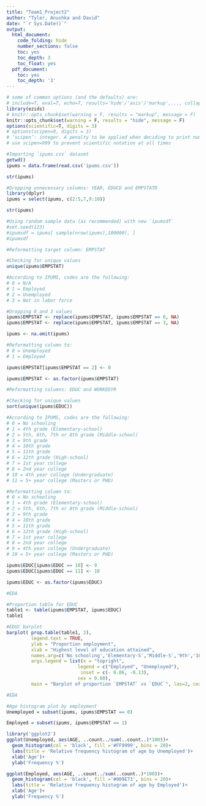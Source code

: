 ```yaml
---
title: "Team1_Project2"
author: "Tyler, Anushka and David"
date: "`r Sys.Date()`"
output:
  html_document:
    code_folding: hide
    number_sections: false
    toc: yes
    toc_depth: 3
    toc_float: yes
  pdf_document:
    toc: yes
    toc_depth: '3'
---
```


```r
# some of common options (and the defaults) are: 
# include=T, eval=T, echo=T, results='hide'/'asis'/'markup',..., collapse=F, warning=T, message=T, error=T, cache=T, fig.width=6, fig.height=4, fig.dim=c(6,4) #inches, fig.align='left'/'center','right', 
library(ezids)
# knitr::opts_chunk$set(warning = F, results = "markup", message = F)
knitr::opts_chunk$set(warning = F, results = "hide", message = F)
options(scientific=T, digits = 3) 
# options(scipen=9, digits = 3) 
# ‘scipen’: integer. A penalty to be applied when deciding to print numeric values in fixed or exponential notation.  Positive values bias towards fixed and negative towards scientific notation: fixed notation will be preferred unless it is more than ‘scipen’ digits wider.
# use scipen=999 to prevent scientific notation at all times
```

```r
#Importing `ipums.csv` dataset
getwd()
ipums = data.frame(read.csv('ipums.csv'))

str(ipums)

#Dropping unnecessary columns: YEAR, EDUCD and EMPSTATD
library(dplyr)
ipums = select(ipums, c(2:5,7,9:10))

str(ipums)

#Using random sample data (as recommended) with new `ipumsdf`
#set.seed(123)
#ipumsdf = ipums[ sample(nrow(ipums),100000), ]
#ipumsdf
```


```r
#Reformatting target column: EMPSTAT

#Checking for unique values
unique(ipums$EMPSTAT)

#According to IPUMS, codes are the following:
# 0 = N/A
# 1 = Employed
# 2 = Unemployed
# 3 = Not in labor force

#Dropping 0 and 3 values
ipums$EMPSTAT <- replace(ipums$EMPSTAT, ipums$EMPSTAT == 0, NA)
ipums$EMPSTAT <- replace(ipums$EMPSTAT, ipums$EMPSTAT == 3, NA)

ipums <- na.omit(ipums)

#Reformatting column to:
# 0 = Unemployed
# 1 = Employed

ipums$EMPSTAT[ipums$EMPSTAT == 2] <- 0

ipums$EMPSTAT <- as.factor(ipums$EMPSTAT)
```

```r
#Reformatting columns: EDUC and WORKEDYR

#Checking for unique values
sort(unique(ipums$EDUC))

#According to IPUMS, codes are the following:
# 0 = No schooling
# 1 = 4th grade (Elementary-school)
# 2 = 5th, 6th, 7th or 8th grade (Middle-school)
# 3 = 9th grade
# 4 = 10th grade
# 5 = 11th grade 
# 6 = 12th grade (High-school)
# 7 = 1st year college
# 8 = 2nd year college
# 10 = 4th year college (Undergraduate)
# 11 = 5+ year college (Masters or PHD)

#Reformatting column to:
# 0 = No schooling
# 1 = 4th grade (Elementary-school)
# 2 = 5th, 6th, 7th or 8th grade (Middle-school)
# 3 = 9th grade
# 4 = 10th grade
# 5 = 11th grade 
# 6 = 12th grade (High-school)
# 7 = 1st year college
# 8 = 2nd year college
# 9 = 4th year college (Undergraduate)
# 10 = 5+ year college (Masters or PHD)

ipums$EDUC[ipums$EDUC == 10] <- 9
ipums$EDUC[ipums$EDUC == 11] <- 10

ipums$EDUC <- as.factor(ipums$EDUC)
```

```r
#EDA 

#Proportion table for EDUC
table1 <- table(ipums$EMPSTAT, ipums$EDUC)
table1

#EDUC barplot
barplot( prop.table(table1, 2),
         legend.text = TRUE,
         ylab = "Proportion employment",
         xlab = "Highest level of education attained",
         names.arg=c('No schooling','Elementary-S','Middle-S','9th','10th','11th','High-S','1st-C','2nd-C','Undergraduate','Masters'),
         args.legend = list(x = "topright",
                          legend = c("Employed", "Unemployed"),
                           inset = c(- 0.06, -0.13),
                          cex = 0.60),
         main = "Barplot of proportion `EMPSTAT` vs `EDUC`", las=2, cex.names=0.75)

```

```r
#EDA 

#Age histogram plot by employment 
Unemployed = subset(ipums, ipums$EMPSTAT == 0)

Employed = subset(ipums, ipums$EMPSTAT == 1)

library('ggplot2')
ggplot(Unemployed, aes(AGE, ..count../sum(..count..)*100))+
  geom_histogram(col = 'black', fill ='#FF9999', bins = 20)+
  labs(title = 'Relative frequency histogram of age by Unemployed')+
  xlab('Age')+
  ylab('Frequency %')

ggplot(Employed, aes(AGE, ..count../sum(..count..)*100))+
  geom_histogram(col = 'black', fill ='#009E73', bins = 20)+
  labs(title = 'Relative frequency histogram of age by Employed')+
  xlab('Age')+
  ylab('Frequency %')
```
